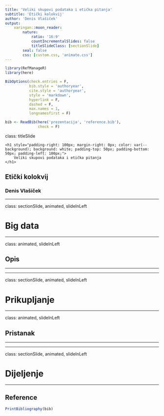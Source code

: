 ```yaml
---
title: 'Veliki skupovi podataka i etička pitanja'
subtitle: 'Etički kolokvij'
author: 'Denis Vlašiček'
output:
    xaringan::moon_reader:
        nature:
            ratio: '16:9'
            countIncrementalSlides: false
            titleSlideClass: [sectionSlide]
        seal: false
        css: [custom.css, 'animate.css']
---
```


```r
library(RefManageR)
library(here)

BibOptions(check.entries = F,
           bib.style = 'authoryear',
           cite.style = 'authoryear',
           style = 'markdown',
           hyperlink = F,
           dashed = F,
           max.names = 1,
           longnamesfirst = F)

bib <- ReadBib(here('prezentacija', 'reference.bib'),
               check = F)
```
class: titleSlide

<div>
    <h1 style="padding-right: 100px; margin-right: 0px; color: var(--background); background: white; padding-top: 50px; padding-bottom: 50px; padding-left: 100px;">
        Veliki skupovi podataka i etička pitanja
    </h1>
</div>

## Etički kolokvij

### Denis Vlašiček

---

class: sectionSlide, animated, slideInLeft

# Big data

---

class: animated, slideInLeft

## Opis

<hr></hr>

---

class: sectionSlide, animated, slideInLeft

# Prikupljanje

---

class: animated, slideInLeft

## Pristanak

<hr></hr>

---

class: sectionSlide, animated, slideInLeft

# Dijeljenje

---

## Reference

```r
PrintBibliography(bib)
```
